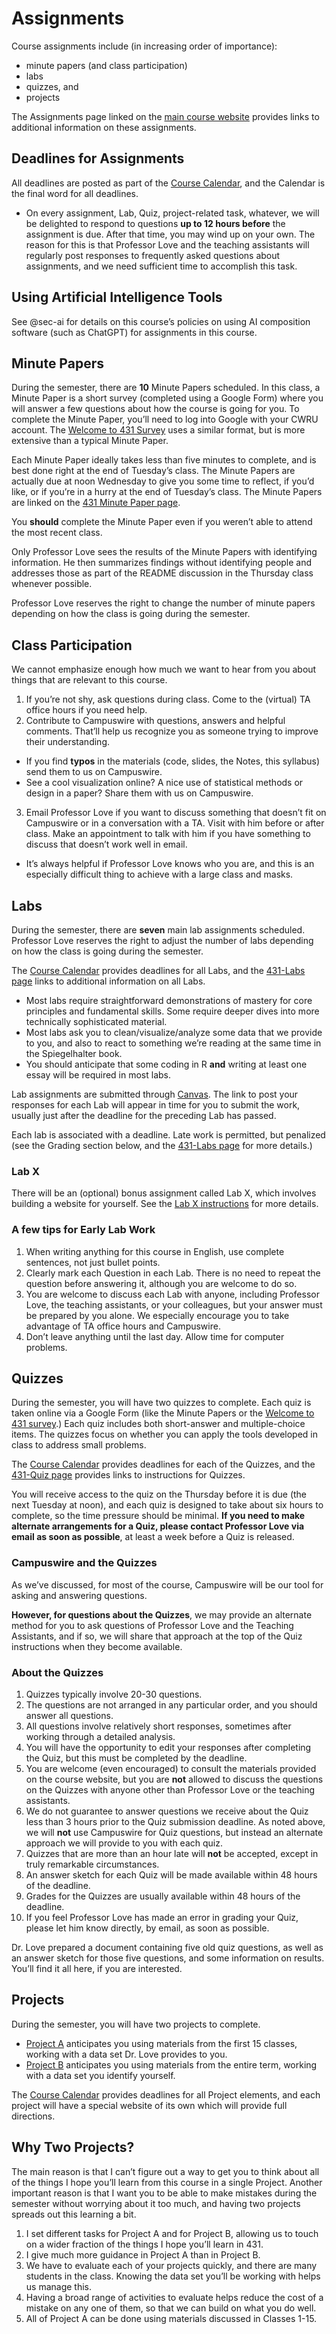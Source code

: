 # Assignments

Course assignments include (in increasing order of importance):

- minute papers (and class participation)
- labs
- quizzes, and
- projects

The Assignments page linked on the [main course website](https://thomaselove.github.io/431-2023/) provides links to additional information on these assignments.

## Deadlines for Assignments

All deadlines are posted as part of the [Course Calendar](https://thomaselove.github.io/431-2023/calendar.html), and the Calendar is the final word for all deadlines.

- On every assignment, Lab, Quiz, project-related task, whatever, we will be delighted to respond to questions **up to 12 hours before** the assignment is due. After that time, you may wind up on your own. The reason for this is that Professor Love and the teaching assistants will regularly post responses to frequently asked questions about assignments, and we need sufficient time to accomplish this task.

## Using Artificial Intelligence Tools

See @sec-ai for details on this course's policies on using AI composition software (such as ChatGPT) for assignments in this course.

## Minute Papers

During the semester, there are **10** Minute Papers scheduled. In this class, a Minute Paper is a short survey (completed using a Google Form) where you will answer a few questions about how the course is going for you. To complete the Minute Paper, you'll need to log into Google with your CWRU account. The [Welcome to 431 Survey](https://bit.ly/431-2023-welcome-survey) uses a similar format, but is more extensive than a typical Minute Paper. 

Each Minute Paper ideally takes less than five minutes to complete, and is best done right at the end of Tuesday's class. The Minute Papers are actually due at noon Wednesday to give you some time to reflect, if you'd like, or if you're in a hurry at the end of Tuesday's class. The Minute Papers are linked on the [431 Minute Paper page](https://github.com/THOMASELOVE/431-minute-2023).

You **should** complete the Minute Paper even if you weren't able to attend the most recent class.

Only Professor Love sees the results of the Minute Papers with identifying information. He then summarizes findings without identifying people and addresses those as part of the README discussion in the Thursday class whenever possible.

Professor Love reserves the right to change the number of minute papers depending on how the class is going during the semester. 

## Class Participation

We cannot emphasize enough how much we want to hear from you about things that are relevant to this course. 

1. If you're not shy, ask questions during class. Come to the (virtual) TA office hours if you need help.
2. Contribute to Campuswire with questions, answers and helpful comments. That'll help us recognize you as someone trying to improve their understanding.
  - If you find **typos** in the materials (code, slides, the Notes, this syllabus) send them to us on Campuswire. 
  - See a cool visualization online? A nice use of statistical methods or design in a paper? Share them with us on Campuswire.
3.  Email Professor Love if you want to discuss something that doesn't fit on Campuswire or in a conversation with a TA. Visit with him before or after class. Make an appointment to talk with him if you have something to discuss that doesn't work well in email. 
  - It's always helpful if Professor Love knows who you are, and this is an especially difficult thing to achieve with a large class and masks.

## Labs

During the semester, there are **seven** main lab assignments scheduled. Professor Love reserves the right to adjust the number of labs depending on how the class is going during the semester. 

The [Course Calendar](https://thomaselove.github.io/431-2023/calendar.html) provides deadlines for all Labs, and the [431-Labs page](https://github.com/THOMASELOVE/431-labs-2023) links to additional information on all Labs.

- Most labs require straightforward demonstrations of mastery for core principles and fundamental skills. Some require deeper dives into more technically sophisticated material. 
- Most labs ask you to clean/visualize/analyze some data that we provide to you, and also to react to something we're reading at the same time in the Spiegelhalter book. 
- You should anticipate that some coding in R **and** writing at least one essay will be required in most labs.

Lab assignments are submitted through [Canvas](https://canvas.case.edu). The link to post your responses for each Lab will appear in time for you to submit the work, usually just after the deadline for the preceding Lab has passed. 

Each lab is associated with a deadline. Late work is permitted, but penalized (see the Grading section below, and the [431-Labs page](https://github.com/THOMASELOVE/431-labs-2023) for more details.)

### Lab X 

There will be an (optional) bonus assignment called Lab X, which involves building a website for yourself. See the [Lab X instructions](https://thomaselove.github.io/431-labX/) for more details.

### A few tips for Early Lab Work

1. When writing anything for this course in English, use complete sentences, not just bullet points.
2. Clearly mark each Question in each Lab. There is no need to repeat the question before answering it, although you are welcome to do so.
3. You are welcome to discuss each Lab with anyone, including Professor Love, the teaching assistants, or your colleagues, but your answer must be prepared by you alone. We especially encourage you to take advantage of TA office hours and Campuswire.
4. Don't leave anything until the last day. Allow time for computer problems.

## Quizzes

During the semester, you will have two quizzes to complete. Each quiz is taken online via a Google Form (like the Minute Papers or the [Welcome to 431 survey](https://bit.ly/431-2023-welcome-survey).) Each quiz includes both short-answer and multiple-choice items. The quizzes focus on whether you can apply the tools developed in class to address small problems.

The [Course Calendar](https://thomaselove.github.io/431-2023/calendar.html) provides deadlines for each of the Quizzes, and the [431-Quiz page](https://github.com/THOMASELOVE/431-quizzes-2023) provides links to instructions for Quizzes.

You will receive access to the quiz on the Thursday before it is due (the next Tuesday at noon), and each quiz is designed to take about six hours to complete, so the time pressure should be minimal. **If you need to make alternate arrangements for a Quiz, please contact Professor Love via email as soon as possible**, at least a week before a Quiz is released. 

### Campuswire and the Quizzes

As we've discussed, for most of the course, Campuswire will be our tool for asking and answering questions. 

**However, for questions about the Quizzes**, we may provide an alternate method for you to ask questions of Professor Love and the Teaching Assistants, and if so, we will share that approach at the top of the Quiz instructions when they become available.

### About the Quizzes

1. Quizzes typically involve 20-30 questions. 
2. The questions are not arranged in any particular order, and you should answer all questions.
3. All questions involve relatively short responses, sometimes after working through a detailed analysis.
4. You will have the opportunity to edit your responses after completing the Quiz, but this must be completed by the deadline.
5. You are welcome (even encouraged) to consult the materials provided on the course website, but you are **not** allowed to discuss the questions on the Quizzes with anyone other than Professor Love or the teaching assistants.
6. We do not guarantee to answer questions we receive about the Quiz less than 3 hours prior to the Quiz submission deadline. As noted above, we will **not** use Campuswire for Quiz questions, but instead an alternate approach we will provide to you with each quiz.
7. Quizzes that are more than an hour late will **not** be accepted, except in truly remarkable circumstances.
8. An answer sketch for each Quiz will be made available within 48 hours of the deadline. 
9. Grades for the Quizzes are usually available within 48 hours of the deadline. 
10. If you feel Professor Love has made an error in grading your Quiz, please let him know directly, by email, as soon as possible.

Dr. Love prepared a document containing five old quiz questions, as well as an answer sketch for those five questions, and some information on results. You'll find it all here, if you are interested.

## Projects

During the semester, you will have two projects to complete. 

- [Project A](https://thomaselove.github.io/431-projectA-2023/) anticipates you using materials from the first 15 classes, working with a data set Dr. Love provides to you.
- [Project B](https://thomaselove.github.io/431-projectB-2023/) anticipates you using materials from the entire term, working with a data set you identify yourself.

The [Course Calendar](https://thomaselove.github.io/431-2023/calendar.html) provides deadlines for all Project elements, and each project will have a special website of its own which will provide full directions. 

## Why Two Projects? 

The main reason is that I can't figure out a way to get you to think about all of the things I hope you'll learn from this course in a single Project. Another important reason is that I want you to be able to make mistakes during the semester without worrying about it too much, and having two projects spreads out this learning a bit.

1. I set different tasks for Project A and for Project B, allowing us to touch on a wider fraction of the things I hope you'll learn in 431. 
2. I give much more guidance in Project A than in Project B.
3. We have to evaluate each of your projects quickly, and there are many students in the class. Knowing the data set you'll be working with helps us manage this.
4. Having a broad range of activities to evaluate helps reduce the cost of a mistake on any one of them, so that we can build on what you do well.
5. All of Project A can be done using materials discussed in Classes 1-15.
